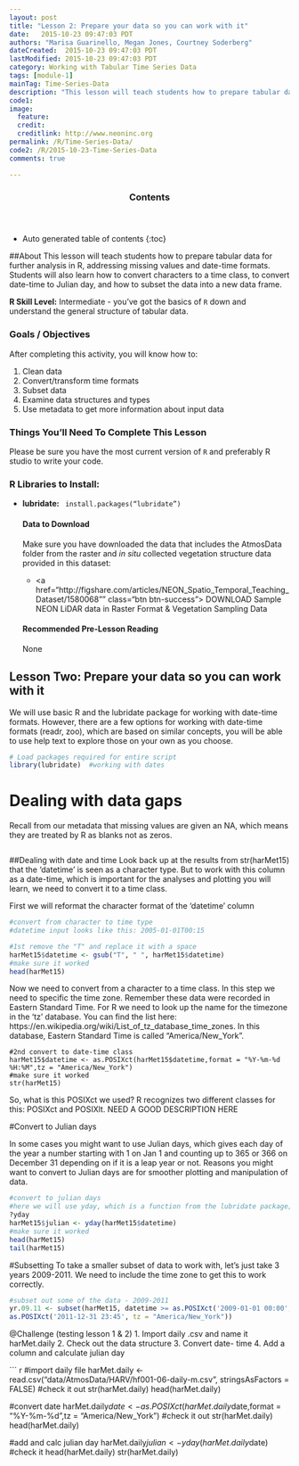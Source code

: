 ```yaml
---
layout: post
title: "Lesson 2: Prepare your data so you can work with it"
date:   2015-10-23 09:47:03 PDT
authors: "Marisa Guarinello, Megan Jones, Courtney Soderberg"
dateCreated:  2015-10-23 09:47:03 PDT
lastModified: 2015-10-23 09:47:03 PDT
category: Working with Tabular Time Series Data
tags: [module-1]
mainTag: Time-Series-Data
description: "This lesson will teach students how to prepare tabular data for further analysis in R, addressing missing values and date-time formats. Students will also learn how to convert characters to a time class, to convert date-time to Julian day, and how to subset the data into a new data frame."
code1: 
image:
  feature: 
  credit: 
  creditlink: http://www.neoninc.org
permalink: /R/Time-Series-Data/
code2: /R/2015-10-23-Time-Series-Data
comments: true

---
```


<section id="table-of-contents" class="toc">
  <header>
    <h3>Contents</h3>
  </header>
<div id="drawer" markdown="1">
*  Auto generated table of contents
{:toc}
</div>
</section><!-- /#table-of-contents -->

##About
This lesson will teach students how to prepare tabular data for further analysis in R, addressing missing values and date-time formats. Students will also learn how to convert characters to a time class, to convert date-time to Julian day, and how to subset the data into a new data frame.

**R Skill Level:** Intermediate - you've got the basics of `R` down and understand the general structure of tabular data.

<div id="objectives">

<h3>Goals / Objectives</h3>
After completing this activity, you will know how to:
<ol>
<li>Clean data</li>
<li>Convert/transform time formats</li>
<li>Subset data</li>
<li>Examine data structures and types</li>
<li>Use metadata to get more information about input data</li>
</ol>

<h3>Things You'll Need To Complete This Lesson</h3>
Please be sure you have the most current version of `R` and preferably
R studio to write your code.
<h3>R Libraries to Install:</h3>
<ul>
<li><strong>lubridate:</strong> <code> install.packages("lubridate")</code></li>

<h4>Data to Download</h4>

Make sure you have downloaded the data that includes the AtmosData folder from the raster and *in situ* collected vegetation structure data provided in this dataset:
<ul>
<li><a href="http://figshare.com/articles/NEON_Spatio_Temporal_Teaching_Dataset/1580068"" class="btn btn-success"> DOWNLOAD Sample NEON LiDAR data in Raster Format & Vegetation Sampling Data</a></li>
</ul>

<h4>Recommended Pre-Lesson Reading</h4>
None
</div>

## Lesson Two: Prepare your data so you can work with it
We will use basic R and the lubridate package for working with date-time formats. However, there are a few options for working with date-time formats (readr, zoo), which are based on similar concepts, you will be able to use help text to explore those on your own as you choose. 

```r
# Load packages required for entire script
library(lubridate)  #working with dates

```

# Dealing with data gaps
Recall from our metadata that missing values are given an NA, which means they are treated by R as blanks not as zeros. 

```gaps

```

##Dealing with date and time
Look back up at the results from str(harMet15) that the 'datetime' is seen as a character type. But to work with this column as a date-time, which is important for the analyses and plotting you will learn, we need to convert it to a time class.

First we will reformat the character format of the 'datetime' column

```r
#convert from character to time type
#datetime input looks like this: 2005-01-01T00:15

#1st remove the "T" and replace it with a space
harMet15$datetime <- gsub("T", " ", harMet15$datetime)
#make sure it worked
head(harMet15)
```

Now we need to convert from a character to a time class. 
In this step we need to specific the time zone. Remember these data were recorded in Eastern Standard Time. For R we need to look up the name for the timezone in the 'tz' database. You can find the list here: https://en.wikipedia.org/wiki/List_of_tz_database_time_zones.
In this database, Eastern Standard Time is called "America/New_York".

```r-POSIX
#2nd convert to date-time class
harMet15$datetime <- as.POSIXct(harMet15$datetime,format = "%Y-%m-%d %H:%M",tz = "America/New_York")
#make sure it worked
str(harMet15)

```

So, what is this POSIXct we used? R recognizes two different classes for this: POSIXct and POSIXlt.
NEED A GOOD DESCRIPTION HERE

#Convert to Julian days

In some cases you might want to use Julian days, which gives each day of the year a number starting with 1 on Jan 1 and counting up to 365 or 366 on December 31 depending on if it is a leap year or not. Reasons you might want to convert to Julian days are for smoother plotting and manipulation of data.

```r

#convert to julian days
#here we will use yday, which is a function from the lubridate package; to learn more about it type
?yday
harMet15$julian <- yday(harMet15$datetime)  
#make sure it worked
head(harMet15) 
tail(harMet15)

```


#Subsetting
To take a smaller subset of data to work with, let's just take 3 years 2009-2011. We need to include the time zone to get this to work correctly.
``` r

#subset out some of the data - 2009-2011
yr.09.11 <- subset(harMet15, datetime >= as.POSIXct('2009-01-01 00:00', tz = "America/New_York") & datetime <=
as.POSIXct('2011-12-31 23:45', tz = "America/New_York"))

```
@Challenge (testing lesson 1 & 2)
1. Import daily .csv and name it harMet.daily
2. Check out the data structure
3. Convert date- time
4. Add a column and calculate julian day

``` r

#import daily file
harMet.daily <- read.csv("data/AtmosData/HARV/hf001-06-daily-m.csv", stringsAsFactors = FALSE)
#check it out
str(harMet.daily)
head(harMet.daily)

#convert date
harMet.daily$date <- as.POSIXct(harMet.daily$date,format = "%Y-%m-%d",tz = "America/New_York")
#check it out
str(harMet.daily)
head(harMet.daily)

#add and calc julian day
harMet.daily$julian <- yday(harMet.daily$date)
#check it
head(harMet.daily)
str(harMet.daily)

